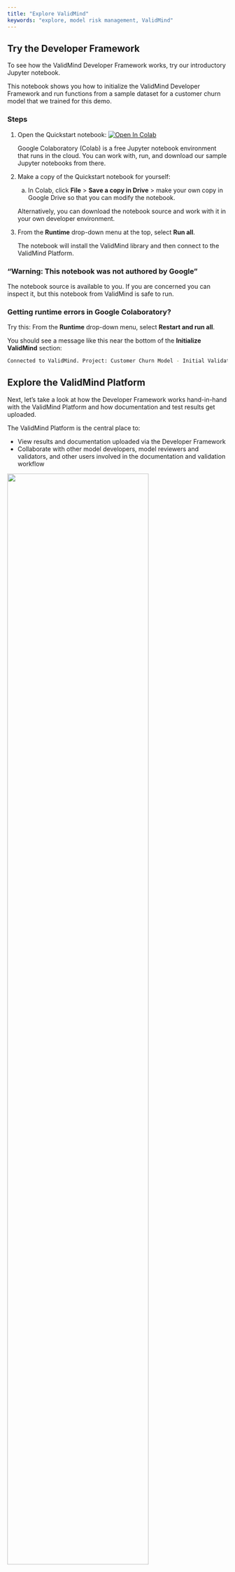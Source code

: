 ```yaml
---
title: "Explore ValidMind"
keywords: "explore, model risk management, ValidMind"
---
```


## Try the Developer Framework 

To see how the ValidMind Developer Framework works, try our introductory Jupyter notebook. 

This notebook shows you how to initialize the ValidMind Developer Framework and run functions from a sample dataset for a customer churn model that we trained for this demo.

### Steps

1. Open the Quickstart notebook: [![Open In Colab](https://colab.research.google.com/assets/colab-badge.svg)](https://colab.research.google.com/drive/1NLtjCFUZV2I_ttGUkiAL9uwGZK_SGUlw?usp=share_link)
  
   Google Colaboratory (Colab) is a free Jupyter notebook environment that runs in the cloud. You can work with, run, and download our sample Jupyter notebooks from there.

2. Make a copy of the Quickstart notebook for yourself: 
  
   a. In Colab, click **File** > **Save a copy in Drive** > make your own copy in Google Drive so that you can modify the notebook. 
   
   Alternatively, you can download the notebook source and work with it in your own developer environment.

3. From the **Runtime** drop-down menu at the top, select **Run all**.

   The notebook will install the ValidMind library and then connect to the ValidMind Platform. 

::: {.column-margin}
::: {.callout-tip}
### "Warning: This notebook was not authored by Google"
The notebook source is available to you. If you are concerned you can inspect it, but this notebook from ValidMind is safe to run.
:::
:::


::: {.column-margin}
::: {.callout-tip}
### Getting runtime errors in Google Colaboratory?
Try this: From the **Runtime** drop-down menu, select **Restart and run all**.
:::
:::

You should see a message like this near the bottom of the **Initialize ValidMind** section:

```bash
Connected to ValidMind. Project: Customer Churn Model - Initial Validation (xxxxxxxxxxxxxxxxxxxxxxxxx)
```

<!--- TO DO Screenshot --->

## Explore the ValidMind Platform

Next, let's take a look at how the Developer Framework works hand-in-hand with the ValidMind Platform and how documentation and test results get uploaded. 

The ValidMind Platform is the central place to: 

  - View results and documentation uploaded via the Developer Framework
  - Collaborate with other model developers, model reviewers and validators, and other users involved in the documentation and validation workflow

[![](dashboard.png){width=80% fig-align="center" fig-alt="An image showing the ValidMind UI main dashboard"}]({{< var vm_ui >}})

## Steps

1. [Log in to the ValidMind UI]({{< var vm_ui >}}).

2. From the side navigation, select **Model Inventory**.

3. Locate or search for the `[Quickstart] Customer Churn Model - Initial Validation` and select it.

   On the model details page that open, you can find important information about the model, such as:

    - The ID of the model and its specific use case
    - The owners, developers, validators, and business unit associated with the model
    - The risk tier and current version
    - And more

4. Scroll down to **Project History** and select the model.

   On the project details page that opens, you can see what is included, such as documentation, project findings, validation report, and more.

   For this Quickstart, we will focus on the **Documentation** section to show you how content from the Developer Framework gets uploaded into it. 

   Note that the model status is **In Documentation**. This is the status that a model starts in as part of a documentation project. 
   
   You can click **See workflow** to look at what the full workflow is, from documentation, to validation, to review, and finally approval. 

5. Select **Documentation** > **2. Data preparation** > **2.1. Data description**. 

   ![](data-description.png){width=95% fig-align="left" fig-alt="An image showing the data description page in the ValidMind UI"}

   This content is _generated_ by the ValidMind Developer Framework and provides information about the dataset used, including histograms, information about dataset quality, and test results.

   Sections that need your attention get flagged with `Requires Attention`. These sections get flagged _automatically_ by the Developer Framework whenever a test result is above or below a certain threshold.

6. Select **3. Model Development** and any of the subsection to see information that has been uploaded by the Developer Framework about:

   - Model training
   - Model evaluation
   - Model explainability and interpretability
   - Model diagnosis

   The **Documentation Guidelines** in the **ValidMind Insights** right sidebar can tell you more about what these sections mean and help you with the task of documenting the model.

7. Finally, take a look at section **7. Ongoing Monitoring**. 

   Sections like **7.1 Ongoing Monitoring Governance** are not generated by the Developer Framework, but they get added by the model developer in the Platform UI.

## Create a new documentation project

Next, let's learn how to create your own documentation project. You can use this project to upload tests and documentation and then add that to your own copy of the Quickstart notebook you looked at earlier.

### Steps 

1. [Log in to the ValidMind UI]({{< var vm_ui >}}).
   
2. On the **Documentation Projects** page, click **Create new project**.
   
3. Select the right options in the form:

   - **Model**: `Customer Churn Model`
   - **Type**: `Initial validation` (selected automatically)
   - **Model Use Case**: `Attrition/Churn Management` (under `Marketing/Sales`)
   - **Project name**: Enter your preferred name

4. Click **Create Project**.

   ValidMind will create an empty documentation project associated with the customer churn model. 
   
   You can now access this project from the UI on the **Documentation Projects** page or by navigating to the relevant model details page in the **Model Inventory** page.

5. On the **Client Integration** page of the newly created project, locate the project identifier, API key and secret:
   
   - `api_host`: The location of the ValidMind API
   - `api_key`: The account API key
   - `api_secret`: The account secret key
   - `project`: The project identifier

   The code snippet can be copied and pasted directly into your developer source code to integrate the ValidMind Developer Framework and to be able to upload to the ValidMind Platform. 
   
   To follow best practices, you can also store the credentials in a `.env` file and pass them in via environment variables.

::: {.column-margin}
::: {.callout-tip}
### Missing the API_SECRET?
Try this: Use the  {{< fa copy >}} **icon** to copy the `API_SECRET` to your clipboard.
:::
:::

## Modify the Quickstart notebook to upload to your own project

After you have completed these steps, you are ready to use your documentation project with your copy of the Quickstart notebook. 

### Steps

1. Reopen your copy of the Quickstart notebook in Google Colaboratory.

2. In the Quickstart notebook, replace the `vm.init()` lines that look like the following with your own client integration information from the earlier step when you created your new project:

   [![](google-colab-secrets.png){width=95% fig-align="left" fig-alt="The Quickstart notebook in Colab with the section showing that you need to replace"}]({{< var vm_ui >}})

3. From the **Runtime** drop-down menu at the top, select **Run all**.
   
   The notebook will install the ValidMind library and then connect to your own documentation project in the ValidMind Platform.

You can now switch back to the Platform UI and view the documentation that has been uploaded by the Developer Framework. 

## What's next

Ready to use ValidMind for production with your own use cases? [Follow our how-to guides](guide.qmd).

## Related topics

- [Introduction to the ValidMind Developer Framework](developer-framework-introduction.qmd). 
- [Review and comment on documentation projects](review-documentation-project.qmd)
